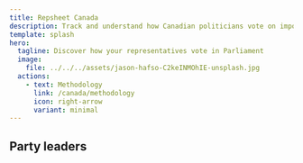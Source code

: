 ```yaml
---
title: Repsheet Canada
description: Track and understand how Canadian politicians vote on important bills.
template: splash
hero:
  tagline: Discover how your representatives vote in Parliament
  image:
    file: ../../../assets/jason-hafso-C2keINMOhIE-unsplash.jpg
  actions:
    - text: Methodology
      link: /canada/methodology
      icon: right-arrow
      variant: minimal
---
```



## Party leaders

<CardGrid>
  <PoliticianSummary
    name="Elizabeth May"
    link="/canada/representative/elizabeth_may"
    description="Leader of the Green Party of Canada"
  />
  <PoliticianSummary
    name="Pierre Poilievre"
    link="/canada/representative/pierre_poilievre"
    description="Leader of the Conservative Party of Canada"
  />
</CardGrid>
